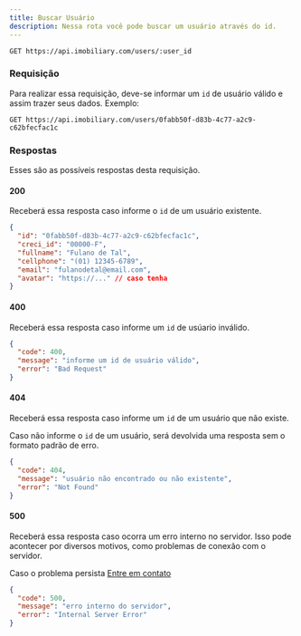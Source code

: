 ```yaml
---
title: Buscar Usuário
description: Nessa rota você pode buscar um usuário através do id.
---
```


```http
GET https://api.imobiliary.com/users/:user_id
```

### Requisição
Para realizar essa requisição, deve-se informar um `id` de usuário válido
e assim trazer seus dados. Exemplo:
```http
GET https://api.imobiliary.com/users/0fabb50f-d83b-4c77-a2c9-c62bfecfac1c
```

### Respostas
Esses são as possíveis respostas desta requisição.

#### 200
Receberá essa resposta caso informe o `id` de um usuário existente.

```json
{
  "id": "0fabb50f-d83b-4c77-a2c9-c62bfecfac1c",
  "creci_id": "00000-F",
  "fullname": "Fulano de Tal",
  "cellphone": "(01) 12345-6789",
  "email": "fulanodetal@email.com",
  "avatar": "https://..." // caso tenha
}
```

#### 400
Receberá essa resposta caso informe um `id` de usúario inválido.

```json
{
  "code": 400,
  "message": "informe um id de usuário válido",
  "error": "Bad Request"
}
```

#### 404
Receberá essa resposta caso informe um `id` de um usuário que não existe.

<Note title="Obs" type="warning">
  Caso não informe o <code>id</code> de um usuário, será devolvida uma
  resposta sem o formato padrão de erro.
</Note>

```json
{
  "code": 404,
  "message": "usuário não encontrado ou não existente",
  "error": "Not Found"
}
```

#### 500
Receberá essa resposta caso ocorra um erro interno no servidor.
Isso pode acontecer por diversos motivos, como problemas de conexão com o servidor.

Caso o problema persista [Entre em contato](https://docs.imobiliary.com/contato)
```json
{
  "code": 500,
  "message": "erro interno do servidor",
  "error": "Internal Server Error"
}